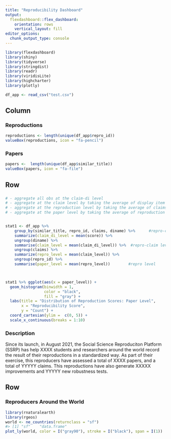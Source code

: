 ```yaml
---
title: "Reproducibility Dashboard"
output: 
  flexdashboard::flex_dashboard:
    orientation: rows
    vertical_layout: fill
editor_options: 
  chunk_output_type: console
---
```


```r
library(flexdashboard)
library(shiny)
library(tidyverse)
library(stringdist)       
library(readr)
library(viridisLite)
library(highcharter)
library(plotly)

df_app <- read_csv("test.csv")
```


Column 
------------------------------------------------------------------------
### Reproductions

```r
reproductions <- length(unique(df_app$repro_id))
valueBox(reproductions, icon = "fa-pencil")
```

### Papers

```r
papers <-  length(unique(df_app$similar_title))
valueBox(papers, icon = "fa-file")
```



Row {data-height=500}
-----------------------------------------------------------------------

### 

```r
# - aggregate all obs at the claim-di level
# - aggregate at the claim level by taking the average of display item (one per di)
# - aggregate at the reproduction level by taking the average of claims (one per claim)
# - aggregate at the paper level by taking the average of reproduction (one per repro)


stat1 <- df_app %>% 
    group_by(similar_title, repro_id, claims, diname) %>%      #repro-claim-di level (min? max? median? it should not matter)
    summarize(claim_di_level = mean(score)) %>% 
    ungroup(diname) %>% 
    summarise(claim_level = mean(claim_di_level)) %>%  #repro-claim level (min? max? median?)
    ungroup(claims) %>% 
    summarize(repro_level = mean(claim_level)) %>% 
    ungroup(repro_id) %>% 
    summarise(paper_level = mean(repro_level))        #repro level 



stat1 %>% ggplot(aes(x = paper_level)) +
  geom_histogram(binwidth = 1,
                 color = "black",
                 fill = "gray") +
  labs(title = "Distribution of Reproduction Scores: Paper Level",
       x = "Reproducibility Score",
       y = "Count") +
  coord_cartesian(ylim =  c(0, 5)) +
  scale_x_continuous(breaks = 1:10)
```

### Description

Since its launch, in August 2021, the Social Science Reproduciton Platform (SSRP) has help 
XXXX students and researchers around the world record the result of their reproductions in a standardized way. 
As part of their exercise, this reproducers have assessed a total of XXXX papers, and a total of YYYYY claims. This reproductions have also generate XXXXX improvements and YYYYY new robustness tests.  



Row {data-height=500}
-----------------------------------------------------------------------

### Reproducers Around the World 



```r
library(rnaturalearth)
library(rgeos)
world <- ne_countries(returnclass = "sf")
#> [1] "sf"    "data.frame"
plot_ly(world, color = I("gray90"), stroke = I("black"), span = I(1))
```